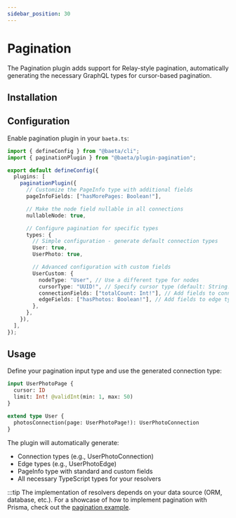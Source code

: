 ```yaml
---
sidebar_position: 30
---
```


# Pagination

The Pagination plugin adds support for Relay-style pagination, automatically generating the necessary GraphQL types for cursor-based pagination.

## Installation


<PackageManagerAdd package="@baeta/plugin-pagination" dev={true} />

## Configuration

Enable pagination plugin in your `baeta.ts`:

```typescript
import { defineConfig } from "@baeta/cli";
import { paginationPlugin } from "@baeta/plugin-pagination";

export default defineConfig({
  plugins: [
    paginationPlugin({
      // Customize the PageInfo type with additional fields
      pageInfoFields: ["hasMorePages: Boolean!"],

      // Make the node field nullable in all connections
      nullableNode: true,

      // Configure pagination for specific types
      types: {
        // Simple configuration - generate default connection types
        User: true,
        UserPhoto: true,

        // Advanced configuration with custom fields
        UserCustom: {
          nodeType: "User", // Use a different type for nodes
          cursorType: "UUID!", // Specify cursor type (default: String!)
          connectionFields: ["totalCount: Int!"], // Add fields to connection type
          edgeFields: ["hasPhotos: Boolean!"], // Add fields to edge type
        },
      },
    }),
  ],
});
```

## Usage

Define your pagination input type and use the generated connection type:

```graphql
input UserPhotoPage {
  cursor: ID
  limit: Int! @validInt(min: 1, max: 50)
}

extend type User {
  photosConnection(page: UserPhotoPage!): UserPhotoConnection
}
```

The plugin will automatically generate:

- Connection types (e.g., UserPhotoConnection)
- Edge types (e.g., UserPhotoEdge)
- PageInfo type with standard and custom fields
- All necessary TypeScript types for your resolvers

:::tip
The implementation of resolvers depends on your data source (ORM, database, etc.).
For a showcase of how to implement pagination with Prisma, check out the [pagination example](https://github.com/andreisergiu98/baeta/blob/main/examples/relay-pagination/src/modules/user-photos/user-photos-pages.resolvers.ts).
